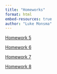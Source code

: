 ```yaml
---
title: "Homeworks"
format: html
embed-resources: true
author: "Luke Monsma"
---
```


[Homework 5](https://lukemonsma.github.io/DATA304/hw5.html)

[Homework 6](https://lukemonsma.github.io/DATA304/hw6.html)

[Homework 7](https://lukemonsma.github.io/DATA304/hw7.html)

[Homework 8](https://lukemonsma.github.io/DATA304/hw8.html)